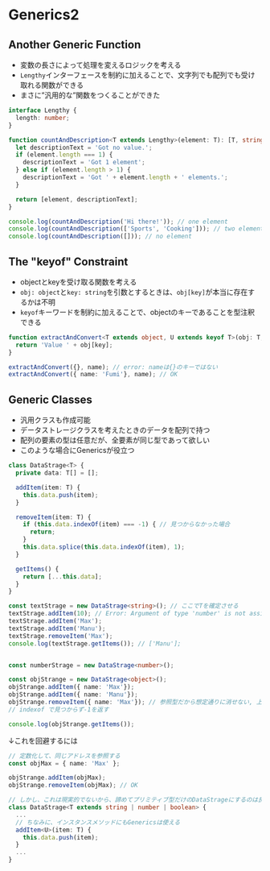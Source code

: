 # Generics2

##  Another Generic Function
- 変数の長さによって処理を変えるロジックを考える
- `Lengthy`インターフェースを制約に加えることで、文字列でも配列でも受け取れる関数ができる
- まさに”汎用的な”関数をつくることができた
```ts
interface Lengthy {
  length: number;
}

function countAndDescription<T extends Lengthy>(element: T): [T, string] {
  let descriptionText = 'Got no value.';
  if (element.length === 1) {
    descriptionText = 'Got 1 element';
  } else if (element.length > 1) {
    descriptionText = 'Got ' + element.length + ' elements.';
  }

  return [element, descriptionText];
}

console.log(countAndDescription('Hi there!')); // one element
console.log(countAndDescription(['Sports', 'Cooking'])); // two element
console.log(countAndDescription([])); // no element
```


## The "keyof" Constraint
- objectとkeyを受け取る関数を考える
- `obj: object`と`key: string`を引数とするときは、`obj[key]`が本当に存在するかは不明
- `keyof`キーワードを制約に加えることで、objectのキーであることを型注釈できる

```ts
function extractAndConvert<T extends object, U extends keyof T>(obj: T, key: U) {
  return 'Value ' + obj[key];
}

extractAndConvert({}, name); // error: nameは{}のキーではない
extractAndConvert({ name: 'Fumi'}, name); // OK
```


## Generic Classes
- 汎用クラスも作成可能
- データストレージクラスを考えたときのデータを配列で持つ
- 配列の要素の型は任意だが、全要素が同じ型であって欲しい
- このような場合にGenericsが役立つ
```ts
class DataStrage<T> {
  private data: T[] = [];

  addItem(item: T) {
    this.data.push(item);
  }

  removeItem(item: T) {
    if (this.data.indexOf(item) === -1) { // 見つからなかった場合
      return;
    }
    this.data.splice(this.data.indexOf(item), 1);
  }

  getItems() {
    return [...this.data];
  }
}

const textStrage = new DataStrage<string>(); // ここでTを確定させる
textStrage.addItem(10); // Error: Argument of type 'number' is not assignable to parameter of type 'string'.
textStrage.addItem('Max'); 
textStrage.addItem('Manu');
textStrage.removeItem('Max');
console.log(textStrage.getItems()); // ['Manu'];


const numberStrage = new DataStrage<number>();

const objStrange = new DataStrage<object>();
objStrange.addItem({ name: 'Max'});
objStrange.addItem({ name: 'Manu'});
objStrange.removeItem({ name: 'Max'}); // 参照型だから想定通りに消せない, 上で追記したものと同じアドレスでない
// indexof で見つからず-1を返す

console.log(objStrange.getItems());
```
↓これを回避するには

```ts
// 定数化して、同じアドレスを参照する
const objMax = { name: 'Max' };

objStrange.addItem(objMax);
objStrange.removeItem(objMax); // OK

// しかし、これは現実的でないから、諦めてプリミティブ型だけのDataStrageにするのは良いアイデア
class DataStrage<T extends string | number | boolean> {
  ...
  // ちなみに、インスタンスメソッドにもGenericsは使える
  addItem<U>(item: T) {
    this.data.push(item);
  }
  ...
}

```